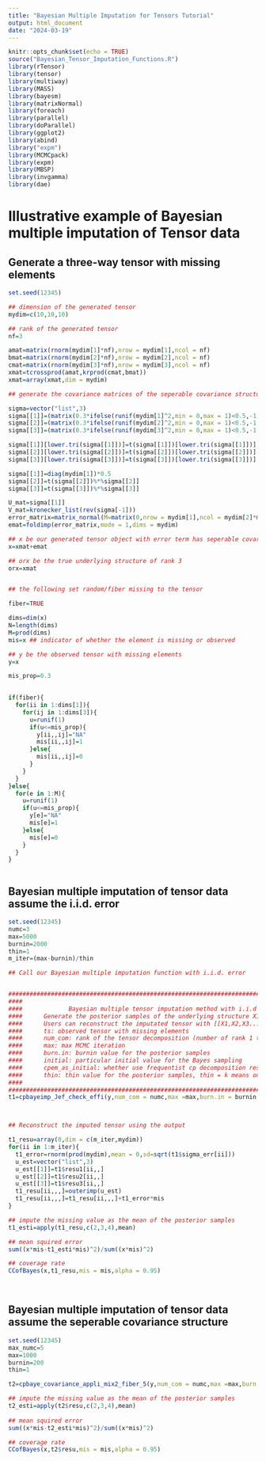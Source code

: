```yaml
---
title: "Bayesian Multiple Imputation for Tensors Tutorial"
output: html_document
date: "2024-03-19"
---
```


```r
knitr::opts_chunk$set(echo = TRUE)
source("Bayesian_Tensor_Imputation_Functions.R")
library(rTensor)
library(tensor)
library(multiway)
library(MASS)
library(bayesm)
library(matrixNormal)
library(foreach)
library(parallel)
library(doParallel)
library(ggplot2)
library(abind)
library("expm")
library(MCMCpack)
library(expm)
library(MBSP)
library(invgamma)
library(dae)
```



# Illustrative example of Bayesian multiple imputation of Tensor data 

## Generate a three-way tensor with missing elements
```r
set.seed(12345)

## dimension of the generated tensor
mydim=c(10,10,10)

## rank of the generated tensor
nf=3

amat=matrix(rnorm(mydim[1]*nf),nrow = mydim[1],ncol = nf)
bmat=matrix(rnorm(mydim[2]*nf),nrow = mydim[2],ncol = nf)
cmat=matrix(rnorm(mydim[3]*nf),nrow = mydim[3],ncol = nf)
xmat=tcrossprod(amat,krprod(cmat,bmat))
xmat=array(xmat,dim = mydim)

## generate the covariance matrices of the seperable covariance structure

sigma=vector("list",3)
sigma[[1]]=(matrix(0.3*ifelse(runif(mydim[1]^2,min = 0,max = 1)<0.5,-1,1),nrow = mydim[1],ncol = mydim[1])+diag(mydim[1])*1.2)*0.5
sigma[[2]]=(matrix(0.3*ifelse(runif(mydim[2]^2,min = 0,max = 1)<0.5,-1,1),nrow = mydim[2],ncol = mydim[2])+diag(mydim[2])*1.2)*0.5
sigma[[3]]=(matrix(0.3*ifelse(runif(mydim[3]^2,min = 0,max = 1)<0.5,-1,1),nrow = mydim[3],ncol = mydim[3])+diag(mydim[3])*1.2)*0.5

sigma[[1]][lower.tri(sigma[[1]])]=t(sigma[[1]])[lower.tri(sigma[[1]])]
sigma[[2]][lower.tri(sigma[[2]])]=t(sigma[[2]])[lower.tri(sigma[[2]])]
sigma[[3]][lower.tri(sigma[[3]])]=t(sigma[[3]])[lower.tri(sigma[[3]])]

sigma[[1]]=diag(mydim[1])*0.5
sigma[[2]]=t(sigma[[2]])%*%sigma[[2]]
sigma[[3]]=t(sigma[[3]])%*%sigma[[3]]

U_mat=sigma[[1]]
V_mat=kronecker_list(rev(sigma[-1]))
error_matrix=matrix_normal(M=matrix(0,nrow = mydim[1],ncol = mydim[2]*mydim[3]),U=sigma[[1]],V=kronecker_list(rev(sigma[-1])))
emat=foldimp(error_matrix,mode = 1,dims = mydim)

## x be our generated tensor object with error term has seperable covariance structure
x=xmat+emat

## orx be the true underlying structure of rank 3
orx=xmat


## the following set random/fiber missing to the tensor

fiber=TRUE

dims=dim(x)
N=length(dims)
M=prod(dims)
mis=x ## indicator of whether the element is missing or observed

## y be the observed tensor with missing elements
y=x

mis_prop=0.3

  
if(fiber){
  for(ii in 1:dims[1]){
    for(ij in 1:dims[3]){
      u=runif(1)
      if(u<=mis_prop){
        y[ii,,ij]="NA"
        mis[ii,,ij]=1
      }else{
        mis[ii,,ij]=0 
      }
    }
  }
}else{
  for(e in 1:M){
    u=runif(1)
    if(u<=mis_prop){
      y[e]="NA"
      mis[e]=1
    }else{
      mis[e]=0
    }
  }
}



```


## Bayesian multiple imputation of tensor data assume the i.i.d. error


```r
set.seed(12345)
numc=3
max=5000
burnin=2000
thin=1
m_iter=(max-burnin)/thin

## Call our Bayesian multiple imputation function with i.i.d. error


##########################################################################################
####      
####             Bayesian multiple tensor imputation method with i.i.d error 
####      Generate the posterior samples of the underlying structure X1 X2 X3... of the decomposition with standard error \sigma
####      Users can reconstruct the imputated tensor with [[X1,X2,X3...]]+N(0,\sigma^2)
####      ts: observed tensor with missing elements
####      num_com: rank of the tensor decomposition (number of rank 1 tensor components)
####      max: max MCMC iteration 
####      burn.in: burnin value for the posterior samples
####      initial: particular initial value for the Bayes sampling
####      cpem_as_initial: whether use frequentist cp decomposition result as initial value
####      thin: thin value for the posterior samples, thin = k means only keep the 1/k posterior samples as result
####      
##########################################################################################
t1=cpbayeimp_Jef_check_effi(y,num_com = numc,max =max,burn.in = burnin,thin=thin)



## Reconstruct the imputed tensor using the output

t1_resu=array(0,dim = c(m_iter,mydim))
for(ii in 1:m_iter){
  t1_error=rnorm(prod(mydim),mean = 0,sd=sqrt(t1$sigma_err[ii]))
  u_est=vector("list",3)
  u_est[[1]]=t1$resu1[ii,,]
  u_est[[2]]=t1$resu2[ii,,]
  u_est[[3]]=t1$resu3[ii,,]
  t1_resu[ii,,,]=outerimp(u_est)
  t1_resu[ii,,,]=t1_resu[ii,,,]+t1_error*mis
}

## impute the missing value as the mean of the posterior samples
t1_esti=apply(t1_resu,c(2,3,4),mean)

## mean squired error
sum((x*mis-t1_esti*mis)^2)/sum((x*mis)^2)

## coverage rate
CCofBayes(x,t1_resu,mis = mis,alpha = 0.95)

        
```



## Bayesian multiple imputation of tensor data assume the seperable covariance structure


```r
set.seed(12345)
max_numc=5
max=1000
burnin=200
thin=1

t2=cpbaye_covariance_appli_mix2_fiber_5(y,num_com = numc,max =max,burn.in = burnin,thin=thin,fiber_mis = 2,identi = 1,cpem_as_initial = TRUE,show_progress = TRUE)

## impute the missing value as the mean of the posterior samples
t2_esti=apply(t2$resu,c(2,3,4),mean)
    
## mean squired error    
sum((x*mis-t2_esti*mis)^2)/sum((x*mis)^2)

## coverage rate
CCofBayes(x,t2$resu,mis = mis,alpha = 0.95)


```

